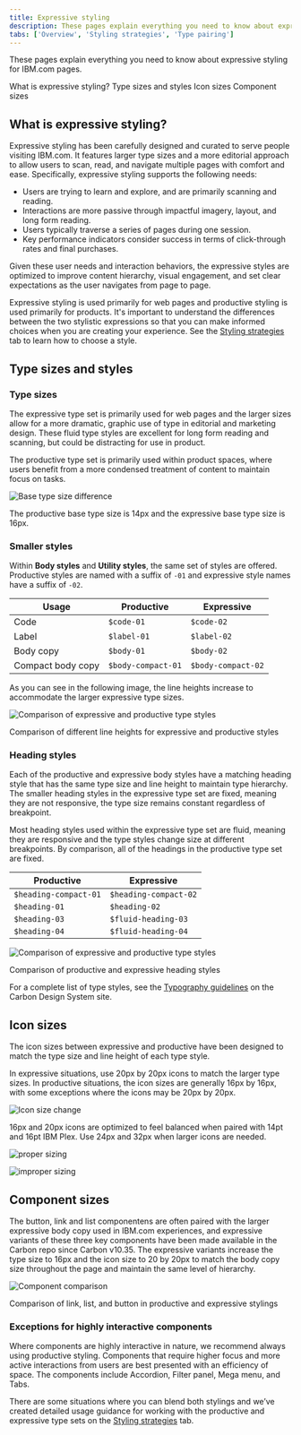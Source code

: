 ```yaml
---
title: Expressive styling
description: These pages explain everything you need to know about expressive styling for IBM.com pages.
tabs: ['Overview', 'Styling strategies', 'Type pairing']
---
```


<PageDescription>

These pages explain everything you need to know about expressive styling for IBM.com pages.

</PageDescription>

<AnchorLinks>

<AnchorLink>What is expressive styling?</AnchorLink>
<AnchorLink>Type sizes and styles</AnchorLink>
<AnchorLink>Icon sizes</AnchorLink>
<AnchorLink>Component sizes</AnchorLink>

</AnchorLinks>

## What is expressive styling?

Expressive styling has been carefully designed and curated to serve people visiting IBM.com. It features larger type sizes and a more editorial approach to allow users to scan, read, and navigate multiple pages with comfort and ease. Specifically, expressive styling supports the following needs:

- Users are trying to learn and explore, and are primarily scanning and reading.
- Interactions are more passive through impactful imagery, layout, and long form reading.
- Users typically traverse a series of pages during one session.
- Key performance indicators consider success in terms of click-through rates and final purchases.

Given these user needs and interaction behaviors, the expressive styles are optimized to improve content hierarchy, visual engagement, and set clear expectations as the user navigates from page to page.

Expressive styling is used primarily for web pages and productive styling is used primarily for products. It's important to understand the differences between the two stylistic expressions so that you can make informed choices when you are creating your experience. See the [Styling strategies](../expressive-styling/styling-strategies) tab to learn how to choose a style.

## Type sizes and styles

### Type sizes

The expressive type set is primarily used for web pages and the larger sizes allow for a more dramatic, graphic use of type in editorial and marketing design. These fluid type styles are excellent for long form reading and scanning, but could be distracting for use in product.

The productive type set is primarily used within product spaces, where users benefit from a more condensed treatment of content to maintain focus on tasks.

<Row>
<Column colMd={8} colLg={8}>

![Base type size difference](../../../images/guidelines/expressive-theme/overview/type-sizes.png)

<Caption>
  The productive base type size is 14px and the expressive base type size is
  16px.
</Caption>

</Column>
</Row>

### Smaller styles

Within **Body styles** and **Utility styles**, the same set of styles are offered. Productive styles are named with a suffix of `-01` and expressive style names have a suffix of `-02`.

| Usage             | Productive         | Expressive         |
| ----------------- | ------------------ | ------------------ |
| Code              | `$code-01`         | `$code-02`         |
| Label             | `$label-01`        | `$label-02`        |
| Body copy         | `$body-01`         | `$body-02`         |
| Compact body copy | `$body-compact-01` | `$body-compact-02` |

As you can see in the following image, the line heights increase to accommodate the larger expressive type sizes.

<Row>
<Column colMd={8} colLg={8}>

![Comparison of expressive and productive type styles](../../../images/guidelines/expressive-theme/overview/smaller-styles.png)

<Caption>
  Comparison of different line heights for expressive and productive styles
</Caption>

</Column>
</Row>

### Heading styles

Each of the productive and expressive body styles have a matching heading style that has the same type size and line height to maintain type hierarchy. The smaller heading styles in the expressive type set are fixed, meaning they are not responsive, the type size remains constant regardless of breakpoint.

Most heading styles used within the expressive type set are fluid, meaning they are responsive and the type styles change size at different breakpoints. By comparison, all of the headings in the productive type set are fixed.

| Productive            | Expressive            |
| --------------------- | --------------------- |
| `$heading-compact-01` | `$heading-compact-02` |
| `$heading-01`         | `$heading-02`         |
| `$heading-03`         | `$fluid-heading-03`   |
| `$heading-04`         | `$fluid-heading-04`   |

<Row>
<Column colMd={8} colLg={8}>

![Comparison of expressive and productive type styles](../../../images/guidelines/expressive-theme/overview/heading-styles.png)

<Caption>Comparison of productive and expressive heading styles</Caption>

</Column>
</Row>

For a complete list of type styles, see the <a href="https://v10.carbondesignsystem.com/guidelines/typography/overview/" target="_blank" rel="noopener noreferrer"> Typography guidelines</a> on the Carbon Design System site.

## Icon sizes

The icon sizes between expressive and productive have been designed to match the type size and line height of each type style.

In expressive situations, use 20px by 20px icons to match the larger type sizes. In productive situations, the icon sizes are generally 16px by 16px, with some exceptions where the icons may be 20px by 20px.

![Icon size change](../../../images/guidelines/expressive-theme/overview/icons-usage-sizing.png)

<Caption>
  16px and 20px icons are optimized to feel balanced when paired with 14pt and
  16pt IBM Plex. Use 24px and 32px when larger icons are needed.
</Caption>

<DoDontRow>
  <DoDont
    type="do"
    caption="Do use the correct icon size with IBM Plex.">

![proper sizing](../../../images/guidelines/expressive-theme/overview/icon-usage-do.svg)

  </DoDont>
  <DoDont type="dont" caption="Don’t alter the icon-text size ratio.">

![improper sizing](../../../images/guidelines/expressive-theme/overview/icon-usage-dont.svg)

  </DoDont>
</DoDontRow>

## Component sizes

The button, link and list componentens are often paired with the larger expressive body copy used in IBM.com experiences, and expressive variants of these three key components have been made available in the Carbon repo since Carbon v10.35. The expressive variants increase the type size to 16px and the icon size to 20 by 20px to match the body copy size throughout the page and maintain the same level of hierarchy.

<Row>
<Column colMd={8} colLg={8}>

![Component comparison](../../../images/guidelines/expressive-theme/overview/expressive-components.png)

<Caption>
  Comparison of link, list, and button in productive and expressive stylings
</Caption>

</Column>
</Row>

### Exceptions for highly interactive components

Where components are highly interactive in nature, we recommend always using productive styling. Components that require higher focus and more active interactions from users are best presented with an efficiency of space. The components include Accordion, Filter panel, Mega menu, and Tabs.

There are some situations where you can blend both stylings and we’ve created detailed usage guidance for working with the productive and expressive type sets on the [Styling strategies](../expressive-styling/styling-strategies) tab.
